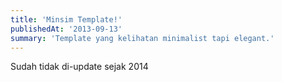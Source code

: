 ```yaml
---
title: 'Minsim Template!'
publishedAt: '2013-09-13'
summary: 'Template yang kelihatan minimalist tapi elegant.'
---
```


<Error>
Sudah tidak di-update sejak 2014
</Error>
<ComArt
src={`/images/art/minsim.png`}
alt="Awas pecah!"
/>

<BtnArea>
<BtnDownload
href='http://www.mediafire.com/download/8k2ozsg15l39045/Min_Template_Blogger.xml'
text='Download'
/>
<BtnSource
href='https://www.behance.net/gallery/11884643/MinSim'
text='Source'
/>
</BtnArea>
